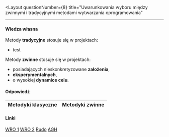 
<Layout
  questionNumber={8}
  title="Uwarunkowania wyboru między zwinnymi i tradycyjnymi metodami wytwarzania oprogramowania"
>
---

#### Wiedza własna
Metody **tradycyjne** stosuje się w projektach:
- test

Metody **zwinne** stosuje się w projektach:
- posiadających nieskonkretyzowane **założenia**, 
- **eksperymentalnych**,
- o wysokiej **dynamice celu**.

#### Odpowiedź

| Metodyki klasyczne | Metodyki zwinne |
| ------------------ | --------------- |

#### Linki
[WRO 1](https://dbc.wroc.pl/Content/25192/Lasek_Adamus_Kiedy_Warto_Stosowac_Metodyki_Zwinne.pdf)
[WRO 2](https://dbc.wroc.pl/Content/25192/Lasek_Adamus_Kiedy_Warto_Stosowac_Metodyki_Zwinne.pdf)
[Rudo](https://narudo.pl/zwinne-i-tradycyjne-zarzadzanie-projektam/)
[AGH](https://winntbg.bg.agh.edu.pl/rozprawy2/11577/full11577.pdf)
</Layout>